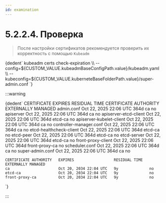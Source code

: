 ```yaml
---
id: examination
---
```



# 5.2.2.4. Проверка

> После настройки сертификатов рекомендуется проверить их корректность с помощью `Kubeadm`

<CodeBlock language="bash">
  {dedent`
    kubeadm certs check-expiration \\
      --config=${CUSTOM_VALUE.kubeadmBaseConfigPath.value}/kubeadm.yaml \\
      --kubeconfig=${CUSTOM_VALUE.kuberneteBaseFolderPath.value}/super-admin.conf
  `}
</CodeBlock>

:::warning

<CodeBlock language="bash">
  {dedent`
    CERTIFICATE                EXPIRES                  RESIDUAL TIME   CERTIFICATE AUTHORITY   EXTERNALLY MANAGED
    admin.conf                 Oct 22, 2025 22:06 UTC   364d            ca                      no
    apiserver                  Oct 22, 2025 22:06 UTC   364d            ca                      no
    apiserver-etcd-client      Oct 22, 2025 22:06 UTC   364d            etcd-ca                 no
    apiserver-kubelet-client   Oct 22, 2025 22:06 UTC   364d            ca                      no
    controller-manager.conf    Oct 22, 2025 22:06 UTC   364d            ca                      no
    etcd-healthcheck-client    Oct 22, 2025 22:06 UTC   364d            etcd-ca                 no
    etcd-peer                  Oct 22, 2025 22:06 UTC   364d            etcd-ca                 no
    etcd-server                Oct 22, 2025 22:06 UTC   364d            etcd-ca                 no
    front-proxy-client         Oct 22, 2025 22:06 UTC   364d            front-proxy-ca          no
    scheduler.conf             Oct 22, 2025 22:06 UTC   364d            ca                      no
    super-admin.conf           Oct 22, 2025 22:06 UTC   364d            ca                      no

    CERTIFICATE AUTHORITY   EXPIRES                  RESIDUAL TIME   EXTERNALLY MANAGED
    ca                      Oct 20, 2034 22:04 UTC   9y              no
    etcd-ca                 Oct 20, 2034 22:04 UTC   9y              no
    front-proxy-ca          Oct 20, 2034 22:04 UTC   9y              no
  `}
</CodeBlock>

:::
